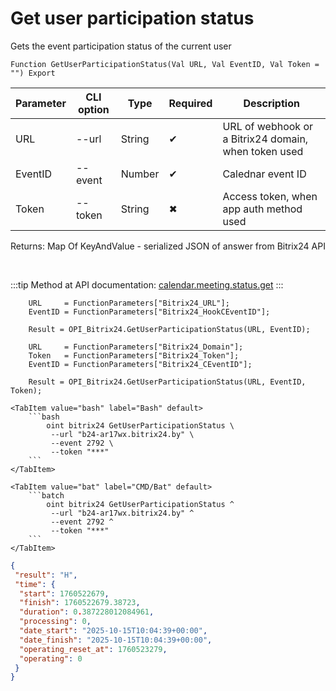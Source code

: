 ﻿---
sidebar_position: 6
description: Get user participation status and other functions to work with Bitrix24 in the Open Integration Package, a free open-source integration library for 1C:Enterprise 8, OneScript and CLI
keywords: [1C, 1С, 1С:Enterprise, 1С:Enterprise 8.3, API, Integration, Services, Exchange, OneScript, CLI, Bitrix24]
---


# Get user participation status
 Gets the event participation status of the current user



`Function GetUserParticipationStatus(Val URL, Val EventID, Val Token = "") Export`

  | Parameter | CLI option | Type | Required | Description |
  |-|-|-|-|-|
  | URL | --url | String | &#x2714; | URL of webhook or a Bitrix24 domain, when token used |
  | EventID | --event | Number | &#x2714; | Calednar event ID |
  | Token | --token | String | &#x2716; | Access token, when app auth method used |

  
  Returns:  Map Of KeyAndValue - serialized JSON of answer from Bitrix24 API

<br/>

:::tip
Method at API documentation: [calendar.meeting.status.get](https://apidocs.bitrix24.ru/api-reference/calendar/calendar-event/calendar-meeting-status-get.html)
:::
<br/>


```bsl title="1C:Enterprise/OneScript code example"
    URL     = FunctionParameters["Bitrix24_URL"];
    EventID = FunctionParameters["Bitrix24_HookCEventID"];

    Result = OPI_Bitrix24.GetUserParticipationStatus(URL, EventID);

    URL     = FunctionParameters["Bitrix24_Domain"];
    Token   = FunctionParameters["Bitrix24_Token"];
    EventID = FunctionParameters["Bitrix24_CEventID"];

    Result = OPI_Bitrix24.GetUserParticipationStatus(URL, EventID, Token);
```
 

 <Tabs>
  
    <TabItem value="bash" label="Bash" default>
        ```bash
            oint bitrix24 GetUserParticipationStatus \
             --url "b24-ar17wx.bitrix24.by" \
             --event 2792 \
             --token "***"
        ```
    </TabItem>
  
    <TabItem value="bat" label="CMD/Bat" default>
        ```batch
            oint bitrix24 GetUserParticipationStatus ^
             --url "b24-ar17wx.bitrix24.by" ^
             --event 2792 ^
             --token "***"
        ```
    </TabItem>
</Tabs>


```json title="Result"
{
 "result": "H",
 "time": {
  "start": 1760522679,
  "finish": 1760522679.38723,
  "duration": 0.387228012084961,
  "processing": 0,
  "date_start": "2025-10-15T10:04:39+00:00",
  "date_finish": "2025-10-15T10:04:39+00:00",
  "operating_reset_at": 1760523279,
  "operating": 0
 }
}
```

